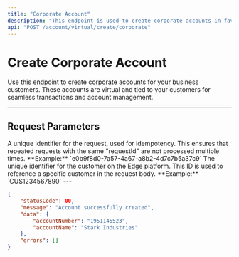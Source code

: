```yaml
---
title: "Corporate Account"
description: "This endpoint is used to create corporate accounts in favour of your business customers."
api: "POST /account/virtual/create/corporate"
---
```


# Create Corporate Account

Use this endpoint to create corporate accounts for your business customers. These accounts are virtual and tied to your customers for seamless transactions and account management.

---

## Request Parameters

<ParamField header="requestId" type="string" required>
  A unique identifier for the request, used for idempotency. This ensures that repeated requests with the same "requestId" are not processed multiple times.
  **Example:** `e0b9f8d0-7a57-4a67-a8b2-4d7c7b5a37c9`
</ParamField>

<ParamField body="customerId" type="string" required>
  The unique identifier for the customer on the Edge platform. This ID is used to reference a specific customer in the request body.
  **Example:** `CUS1234567890`
</ParamField>
---

<ResponseExample>

```json
{
	"statusCode": 00,
	"message": "Account successfully created",
	"data": {
		"accountNumber": "1951145523",
		"accountName": "Stark Industries"
	},
	"errors": []
}
```

</ResponseExample>
